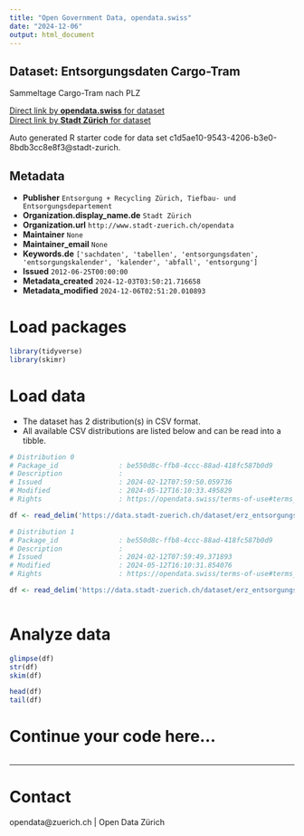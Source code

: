```yaml
---
title: "Open Government Data, opendata.swiss"
date: "2024-12-06"
output: html_document
---
```


## Dataset: Entsorgungsdaten Cargo-Tram

Sammeltage Cargo-Tram nach PLZ

[Direct link by **opendata.swiss** for dataset](https://opendata.swiss/de/dataset/entsorgungsdaten-cargo-tram)<br>
[Direct link by **Stadt Zürich** for dataset](https://data.stadt-zuerich.ch/dataset/erz_entsorgungskalender_cargotram)

Auto generated R starter code for data set c1d5ae10-9543-4206-b3e0-8bdb3cc8e8f3@stadt-zurich.

## Metadata

- **Publisher** `Entsorgung + Recycling Zürich, Tiefbau- und Entsorgungsdepartement`
- **Organization.display_name.de** `Stadt Zürich`
- **Organization.url** `http://www.stadt-zuerich.ch/opendata`
- **Maintainer** `None`
- **Maintainer_email** `None`
- **Keywords.de** `['sachdaten', 'tabellen', 'entsorgungsdaten', 'entsorgungskalender', 'kalender', 'abfall', 'entsorgung']`
- **Issued** `2012-06-25T00:00:00`
- **Metadata_created** `2024-12-03T03:50:21.716658`
- **Metadata_modified** `2024-12-06T02:51:20.010893`


# Load packages

```r

library(tidyverse)
library(skimr)

```

# Load data

-   The dataset has 2 distribution(s) in CSV format.
-   All available CSV distributions are listed below and can be read into a tibble.

```r

# Distribution 0
# Package_id               : be550d8c-ffb8-4ccc-88ad-418fc587b0d9
# Description              : 
# Issued                   : 2024-02-12T07:59:50.059736
# Modified                 : 2024-05-12T16:10:33.495829
# Rights                   : https://opendata.swiss/terms-of-use#terms_open

df <- read_delim('https://data.stadt-zuerich.ch/dataset/erz_entsorgungskalender_cargotram/download/entsorgungskalender_cargoTram_2025.csv')

# Distribution 1
# Package_id               : be550d8c-ffb8-4ccc-88ad-418fc587b0d9
# Description              : 
# Issued                   : 2024-02-12T07:59:49.371893
# Modified                 : 2024-05-12T16:10:31.854076
# Rights                   : https://opendata.swiss/terms-of-use#terms_open

df <- read_delim('https://data.stadt-zuerich.ch/dataset/erz_entsorgungskalender_cargotram/download/entsorgungskalender_cargoTram_2024.csv')



```

# Analyze data

```r

glimpse(df)
str(df)
skim(df)

head(df)
tail(df)

```

# Continue your code here...

```r

```

------------------------------------------------------------------------

# Contact

opendata@zuerich.ch | Open Data Zürich
